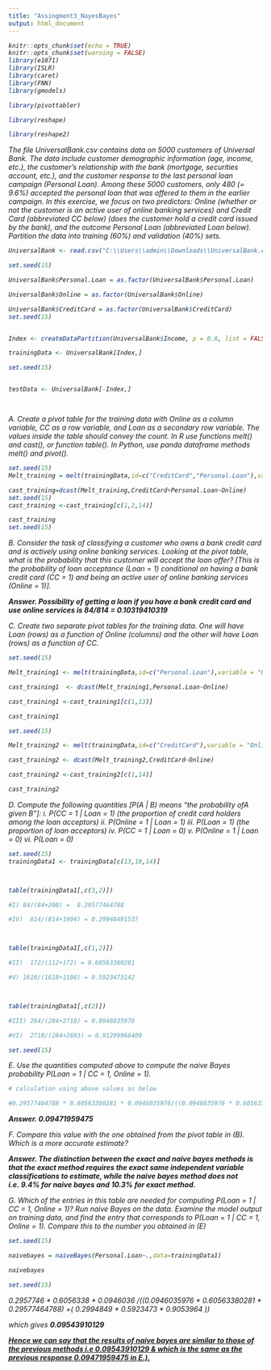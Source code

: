 ```yaml
---
title: "Assingment3_NayesBayes"
output: html_document
---
```

<i>

```r
knitr::opts_chunk$set(echo = TRUE)
knitr::opts_chunk$set(warning = FALSE)
library(e1071)
library(ISLR)
library(caret)
library(FNN)
library(gmodels)

library(pivottabler)

library(reshape)

library(reshape2)

```
The file UniversalBank.csv contains data on 5000 customers of Universal Bank. The data include customer
demographic information (age, income, etc.), the customer’s relationship with the bank (mortgage,
securities account, etc.), and the customer response to the last personal loan campaign (Personal Loan).
Among these 5000 customers, only 480 (= 9.6%) accepted the personal loan that was offered to them in
the earlier campaign. In this exercise, we focus on two predictors: Online (whether or not the customer is
an active user of online banking services) and Credit Card (abbreviated CC below) (does the customer
hold a credit card issued by the bank), and the outcome Personal Loan (abbreviated Loan below).
Partition the data into training (60%) and validation (40%) sets.
```r
UniversalBank <- read.csv("C:\\Users\\admin\\Downloads\\UniversalBank.csv")

set.seed(15)

UniversalBank$Personal.Loan = as.factor(UniversalBank$Personal.Loan)

UniversalBank$Online = as.factor(UniversalBank$Online)

UniversalBank$CreditCard = as.factor(UniversalBank$CreditCard)
set.seed(15)


Index <- createDataPartition(UniversalBank$Income, p = 0.6, list = FALSE)

trainingData <- UniversalBank[Index,]

set.seed(15)


testData <- UniversalBank[-Index,]




```
A. Create a pivot table for the training data with Online as a column variable, CC as a row variable,
and Loan as a secondary row variable. The values inside the table should convey the count. In R
use functions melt() and cast(), or function table(). In Python, use panda dataframe methods melt()
and pivot().
```r
set.seed(15)
Melt_training = melt(trainingData,id=c("CreditCard","Personal.Loan"),variable= "Online")

cast_training=dcast(Melt_training,CreditCard+Personal.Loan~Online)
set.seed(15)
cast_training <-cast_training[c(1,2,14)]

cast_training
set.seed(15)

```

B. Consider the task of classifying a customer who owns a bank credit card and is actively using
online banking services. Looking at the pivot table, what is the probability that this customer will
accept the loan offer? [This is the probability of loan acceptance (Loan = 1) conditional on having
a bank credit card (CC = 1) and being an active user of online banking services (Online = 1)].


<b>Answer.<i>
Possibility of getting a loan if you have a bank credit card and use online services is 84/814 = 0.10319410319
</i></b>
  
C. Create two separate pivot tables for the training data. One will have Loan (rows) as a function of
Online (columns) and the other will have Loan (rows) as a function of CC.
```r
set.seed(15)

Melt_training1 <- melt(trainingData,id=c("Personal.Loan"),variable = "Online")

cast_training1  <- dcast(Melt_training1,Personal.Loan~Online)

cast_training1 <-cast_training1[c(1,13)]

cast_training1

set.seed(15)

Melt_training2 <- melt(trainingData,id=c("CreditCard"),variable = "Online")

cast_training2 <- dcast(Melt_training2,CreditCard~Online)

cast_training2 <-cast_training2[c(1,14)]

cast_training2

```
D. Compute the following quantities [P(A | B) means “the probability ofA given B”]:
i. P(CC = 1 | Loan = 1) (the proportion of credit card holders among the loan acceptors)
ii. P(Online = 1 | Loan = 1)
iii. P(Loan = 1) (the proportion of loan acceptors)
iv. P(CC = 1 | Loan = 0)
v. P(Online = 1 | Loan = 0)
vi. P(Loan = 0)

```r
set.seed(15)
trainingData1 <- trainingData[c(13,10,14)]



table(trainingData1[,c(3,2)])

#I) 84/(84+200) =  0.29577464788

#IV)  814/(814+1904) = 0.29948491537



table(trainingData1[,c(1,2)])

#II)  172/(112+172) = 0.60563380281

#V) 1610/(1610+1108) = 0.5923473142



table(trainingData1[,c(2)])

#III) 284/(284+2718) = 0.0946035976

#VI)  2718/(284+2693) = 0.91299966409

set.seed(15)
```
E. Use the quantities computed above to compute the naive Bayes probability P(Loan = 1 | CC = 1,
Online = 1).

```r
# calculation using above values as below

#0.29577464788 * 0.60563380281 * 0.0946035976/((0.0946035976 * 0.60563380281 * 0.29577464788) +( 0.91299966409 * 0.5923473142 * 0.29948491537))
```

<b>Answer.<i> 0.09471959475</i></b>

F. Compare this value with the one obtained from the pivot table in (B). Which is a more accurate
estimate?


<b>Answer.<i>
The distinction between the exact and naive bayes methods is that the exact method requires the exact same independent variable classifications to estimate, while the naive bayes method does not i.e. 9.4% for naive bayes and 10.3% for exact method.
</i></b>



G. Which of the entries in this table are needed for computing P(Loan = 1 | CC = 1, Online = 1)? Run
naive Bayes on the data. Examine the model output on training data, and find the entry that
corresponds to P(Loan = 1 | CC = 1, Online = 1). Compare this to the number you obtained in (E)
```r
set.seed(15)

naivebayes = naiveBayes(Personal.Loan~.,data=trainingData1)

naivebayes

set.seed(15)
```
0.2957746 * 0.6056338 * 0.0946036 /((0.0946035976 * 0.60563380281 * 0.29577464788) +( 0.2994849 * 0.5923473 * 0.9053964 ))

which gives <b><i>0.09543910129</i></b>

<ins><b>Hence we can say that the results of naive bayes are similar to those of the previous methods i.e 0.09543910129 & which is the same as the previous response  0.09471959475 in E.).</b></ins>
